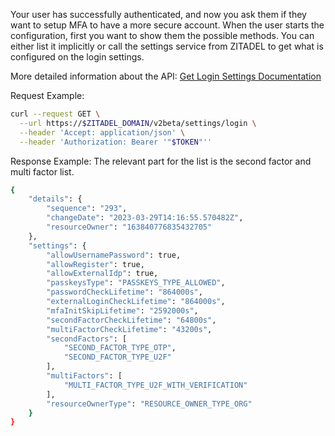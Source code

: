 Your user has successfully authenticated, and now you ask them if they want to setup MFA to have a more secure account.
When the user starts the configuration, first you want to show them the possible methods.
You can either list it implicitly or call the settings service from ZITADEL to get what is configured on the login settings.

More detailed information about the API: [Get Login Settings Documentation](/apis/resources/settings_service/settings-service-get-login-settings)

Request Example:

```bash
curl --request GET \
  --url https://$ZITADEL_DOMAIN/v2beta/settings/login \
  --header 'Accept: application/json' \
  --header 'Authorization: Bearer '"$TOKEN"''
```

Response Example:
The relevant part for the list is the second factor and multi factor list.

```bash
{
	"details": {
		"sequence": "293",
		"changeDate": "2023-03-29T14:16:55.570482Z",
		"resourceOwner": "163840776835432705"
	},
	"settings": {
		"allowUsernamePassword": true,
		"allowRegister": true,
		"allowExternalIdp": true,
		"passkeysType": "PASSKEYS_TYPE_ALLOWED",
		"passwordCheckLifetime": "864000s",
		"externalLoginCheckLifetime": "864000s",
		"mfaInitSkipLifetime": "2592000s",
		"secondFactorCheckLifetime": "64800s",
		"multiFactorCheckLifetime": "43200s",
		"secondFactors": [
			"SECOND_FACTOR_TYPE_OTP",
			"SECOND_FACTOR_TYPE_U2F"
		],
		"multiFactors": [
			"MULTI_FACTOR_TYPE_U2F_WITH_VERIFICATION"
		],
		"resourceOwnerType": "RESOURCE_OWNER_TYPE_ORG"
	}
}
```